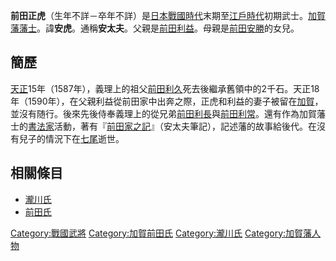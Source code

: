 {{unreferenced|time=2013-10-01T14:15:04+00:00}}
{{japanese|japanese=前田 正虎|kana=まえだ まさとら|romaji=Maeda Masatori}}
'''前田正虎'''（生年不詳－卒年不詳）是[[日本戰國時代|日本戰國時代]]末期至[[江戶時代|江戶時代]]初期武士。[[加賀藩|加賀藩]][[藩士|藩士]]。諱'''安虎'''。通稱'''安太夫'''。父親是[[前田利益|前田利益]]。母親是[[前田安勝|前田安勝]]的女兒。

== 簡歷 ==
[[天正_(日本)|天正]]15年（1587年），義理上的祖父[[前田利久|前田利久]]死去後繼承舊領中的2千石。天正18年（1590年），在父親利益從前田家中出奔之際，正虎和利益的妻子被留在[[加賀藩|加賀]]，並沒有随行。後來先後侍奉義理上的從兄弟[[前田利長|前田利長]]與[[前田利常|前田利常]]。還有作為加賀藩士的[[書法家|書法家]]活動，著有『[[前田家之記|前田家之記]]』（安太夫筆記），記述藩的故事給後代。在沒有兒子的情況下在[[七尾|七尾]]逝世。

== 相關條目 ==
*[[瀧川氏|瀧川氏]]
*[[前田氏|前田氏]]

[[Category:戰國武將|Category:戰國武將]]
[[Category:加賀前田氏|Category:加賀前田氏]]
[[Category:瀧川氏|Category:瀧川氏]]
[[Category:加賀藩人物|Category:加賀藩人物]]
